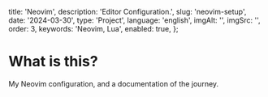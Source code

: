   title: 'Neovim',
  description: 'Editor Configuration.',
  slug: 'neovim-setup',
  date: '2024-03-30',
  type: 'Project',
  language: 'english',
  imgAlt: '',
  imgSrc: '',
  order: 3,
  keywords: 'Neovim, Lua',
  enabled: true,
};

# What is this?

My Neovim configuration, and a documentation of the journey.

